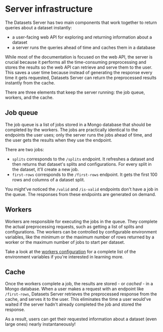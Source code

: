 # Server infrastructure

The Datasets Server has two main components that work together to return queries about a dataset instantly:

* a user-facing web API for exploring and returning information about a dataset
* a server runs the queries ahead of time and caches them in a database

While most of the documentation is focused on the web API, the server is crucial because it performs all the time-consuming preprocessing and stores the results so the web API can retrieve and serve them to the user. This saves a user time because instead of generating the response every time it gets requested, Datasets Server can return the preprocessed results instantly from the cache.

There are three elements that keep the server running: the job queue, workers, and the cache.

## Job queue

The job queue is a list of jobs stored in a Mongo database that should be completed by the workers. The jobs are practically identical to the endpoints the user uses; only the server runs the jobs ahead of time, and the user gets the results when they use the endpoint. 

There are two jobs:

- `splits` corresponds to the `/splits` endpoint. It refreshes a dataset and then returns that dataset's splits and configurations. For every split in the dataset, it'll create a new job.
- `first-rows` corresponds to the `/first-rows` endpoint. It gets the first 100 rows and columns of a dataset split.

You might've noticed the `/valid` and `/is-valid` endpoints don't have a job in the queue. The responses from these endpoints are generated on demand.

## Workers

Workers are responsible for executing the jobs in the queue. They complete the actual preprocessing requests, such as getting a list of splits and configurations. The workers can be controlled by configurable environment variables, like the minimum or the maximum number of rows returned by a worker or the maximum number of jobs to start per dataset. 

Take a look at the [workers configuration](https://github.com/huggingface/datasets-server/tree/main/workers/first_rows#configuration) for a complete list of the environment variables if you're interested in learning more.

## Cache

Once the workers complete a job, the results are stored - or *cached* - in a Mongo database. When a user makes a request with an endpoint like `/first-rows`, Datasets Server retrieves the preprocessed response from the cache, and serves it to the user. This eliminates the time a user would've waited if the server hadn't already completed the job and stored the response.

As a result, users can get their requested information about a dataset (even large ones) nearly instantaneously!

